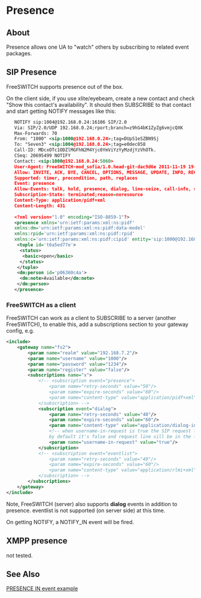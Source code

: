 
# Presence 

 

## About

Presence allows one UA to "watch" others by subscribing to related event packages.

## SIP Presence

FreeSWITCH supports presence out of the box.

On the client side, if you use xlite/eyebeam, create a new contact and check "Show this contact's availability". It should then SUBSCRIBE to that contact and start getting NOTIFY messages like this:

```xml
   NOTIFY sip:1004@192.168.0.24:16106 SIP/2.0
   Via: SIP/2.0/UDP 192.168.0.24;rport;branch=z9hG4bK1ZyZg6vmjcQXK
   Max-Forwards: 70
   From: "1000" <sip:1000@192.168.0.24>;tag=DUpS1eSZBN9Sj
   To: "Seven3" <sip:1004@192.168.0.24>;tag=e0dec858
   Call-ID: MDcxOTc1ODZlMGFhN2M4Yjc0YmViYzYyMzdjYzVhOTk.
   CSeq: 20695499 NOTIFY
   Contact: <sip:1000@192.168.0.24:5060>
   User-Agent: FreeSWITCH-mod_sofia/1.0.head-git-dac9d6e 2011-11-19 19-12-08 -0600
   Allow: INVITE, ACK, BYE, CANCEL, OPTIONS, MESSAGE, UPDATE, INFO, REGISTER, REFER, NOTIFY, PUBLISH, SUBSCRIBE
   Supported: timer, precondition, path, replaces
   Event: presence
   Allow-Events: talk, hold, presence, dialog, line-seize, call-info, sla, include-session-description, presence.winfo, message-summary, refer
   Subscription-State: terminated;reason=noresource
   Content-Type: application/pidf+xml
   Content-Length: 431
   
   <?xml version="1.0" encoding="ISO-8859-1"?> 
   <presence xmlns='urn:ietf:params:xml:ns:pidf' 
   xmlns:dm='urn:ietf:params:xml:ns:pidf:data-model' 
   xmlns:rpid='urn:ietf:params:xml:ns:pidf:rpid' 
   xmlns:c='urn:ietf:params:xml:ns:pidf:cipid' entity='sip:1000@192.168.0.24'>
    <tuple id='t6a5ed77e'>
     <status>
      <basic>open</basic>
     </status>
    </tuple>
    <dm:person id='p06360c4a'>
     <dm:note>Available</dm:note>
    </dm:person>
   </presence>
```

### FreeSWITCH as a client

FreeSWITCH can work as a client to SUBSCRIBE to a server (another FreeSWITCH), to enable this, add a subscriptions section to your gateway config, e.g.

```xml
<include>
	<gateway name="fs2">
		<param name="realm" value="192.168.7.2"/>
		<param name="username" value="1000"/>
		<param name="password" value="1234"/>
		<param name="register" value="false"/>
		<subscriptions name="x">
			<!-- <subscription event="presence">
				<param name="retry-seconds" value="50"/>
				<param name="expire-seconds" value="60"/>
				<param name="content-type" value="application/pidf+xml"/>
			</subscription> -->
			<subscription event="dialog">
				<param name="retry-seconds" value="40"/>
				<param name="expire-seconds" value="60"/>
				<param name="content-type" value="application/dialog-info+xml"/>
				<!-- when username-in-request is true the SIP request line will be in the format sip:user@server
				by default it's false and request line sill be in the format of sip:server -->
				<param name="username-in-request" value="true"/>
			</subscription>
			<!-- <subscription event="eventlist">
				<param name="retry-seconds" value="40"/>
				<param name="expire-seconds" value="60"/>
				<param name="content-type" value="application/rlmi+xml"/>
			</subscription> -->
		</subscriptions>
	</gateway>
</include>
```

Note, FreeSWITCH (server) also supports **dialog** events in addition to presence. eventlist is not supported (on server side) at this time.

On getting NOTIFY, a NOTIFY\_IN event will be fired.

## XMPP presence

not tested.

## See Also

[PRESENCE IN event example](../PRESENCE-IN-event-example_13173553.mdx#about)

  

